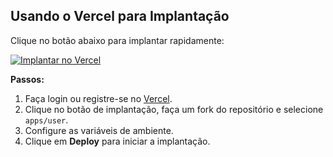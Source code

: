 ## Usando o Vercel para Implantação

Clique no botão abaixo para implantar rapidamente:

[![Implantar no Vercel](https://vercel.com/button)](https://vercel.com/new/clone?demo-description=PPanel%20é%20uma%20ferramenta%20de%20painel%20proxy%20aberta%2C%20pura%2C%20profissional%20e%20perfeita%2C%20projetada%20para%20ser%20sua%20escolha%20ideal%20para%20aprendizado%20e%20uso%20prático&demo-image=https%3A%2F%2Furlscan.io%2Fliveshot%2F%3Fwidth%3D1920%26height%3D1080%26url%3Dhttps%3A%2F%2Fuser.ppanel.dev&demo-title=PPanel%20usuário%20Web&demo-url=https%3A%2F%2Fuser.ppanel.dev%2F&from=.&project-name=ppanel-user-web&repository-name=ppanel-web&repository-url=https%3A%2F%2Fgithub.com%2Fperfect-panel%2Fppanel-web&root-directory=apps%2Fuser&skippable-integrations=1)

**Passos:**

1. Faça login ou registre-se no [Vercel](https://vercel.com/).
2. Clique no botão de implantação, faça um fork do repositório e selecione `apps/user`.
3. Configure as variáveis de ambiente.
4. Clique em **Deploy** para iniciar a implantação.



<Giscus />
